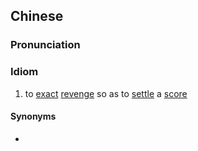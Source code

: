 {{also|报仇雪恨}}
==Chinese==
{{zh-forms|s=报仇雪恨|type=22}}

===Pronunciation===
{{zh-pron
|m=bàochóu xuěhèn
|cat=id
}}

===Idiom===
{{zh-idiom}}

# to [[exact]] [[revenge]] so as to [[settle]] a [[score]]

====Synonyms====
* {{qualifier|archaic}} {{zh-l|報讎雪恨}}
